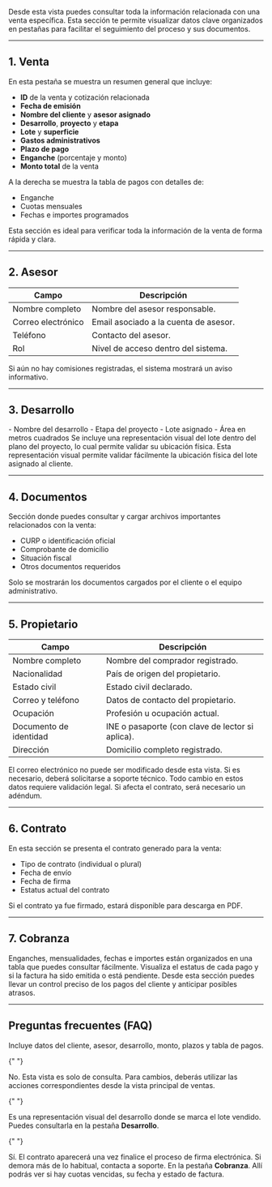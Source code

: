Desde esta vista puedes consultar toda la información relacionada con una venta específica. Esta sección te permite visualizar datos clave organizados en pestañas para facilitar el seguimiento del proceso y sus documentos.

---

## 1. Venta

<CardGroup cols={2}>
  <Card title="Resumen de la venta" icon="receipt">
    En esta pestaña se muestra un resumen general que incluye:
    <ul>
      <li><strong>ID</strong> de la venta y cotización relacionada</li>
      <li><strong>Fecha de emisión</strong></li>
      <li><strong>Nombre del cliente</strong> y <strong>asesor asignado</strong></li>
      <li><strong>Desarrollo</strong>, <strong>proyecto</strong> y <strong>etapa</strong></li>
      <li><strong>Lote</strong> y <strong>superficie</strong></li>
      <li><strong>Gastos administrativos</strong></li>
      <li><strong>Plazo de pago</strong></li>
      <li><strong>Enganche</strong> (porcentaje y monto)</li>
      <li><strong>Monto total</strong> de la venta</li>
    </ul>
  </Card>

  <Card title="Tabla de pagos" icon="calendar-check">
    A la derecha se muestra la tabla de pagos con detalles de:
    <ul>
      <li>Enganche</li>
      <li>Cuotas mensuales</li>
      <li>Fechas e importes programados</li>
    </ul>
  </Card>
</CardGroup>

<Tip>
  Esta sección es ideal para verificar toda la información de la venta de forma
  rápida y clara.
</Tip>

---

## 2. Asesor

| Campo              | Descripción                           |
| ------------------ | ------------------------------------- |
| Nombre completo    | Nombre del asesor responsable.        |
| Correo electrónico | Email asociado a la cuenta de asesor. |
| Teléfono           | Contacto del asesor.                  |
| Rol                | Nivel de acceso dentro del sistema.   |

<Info>
  Si aún no hay comisiones registradas, el sistema mostrará un aviso
  informativo.
</Info>

---

## 3. Desarrollo

<CardGroup cols={2}>
  <Card title="Datos del desarrollo" icon="map">
    - Nombre del desarrollo  
    - Etapa del proyecto  
    - Lote asignado  
    - Área en metros cuadrados
  </Card>

  <Card title="Mapa del lote (chepina)" icon="map-pin">
    Se incluye una representación visual del lote dentro del plano del proyecto, lo cual permite validar su ubicación física.
  </Card>
</CardGroup>

<Note>
  Esta representación visual permite validar fácilmente la ubicación física del
  lote asignado al cliente.
</Note>

---

## 4. Documentos

Sección donde puedes consultar y cargar archivos importantes relacionados con la venta:

- CURP o identificación oficial
- Comprobante de domicilio
- Situación fiscal
- Otros documentos requeridos

<Check>
  Solo se mostrarán los documentos cargados por el cliente o el equipo
  administrativo.
</Check>

---

## 5. Propietario

| Campo                  | Descripción                                      |
| ---------------------- | ------------------------------------------------ |
| Nombre completo        | Nombre del comprador registrado.                 |
| Nacionalidad           | País de origen del propietario.                  |
| Estado civil           | Estado civil declarado.                          |
| Correo y teléfono      | Datos de contacto del propietario.               |
| Ocupación              | Profesión u ocupación actual.                    |
| Documento de identidad | INE o pasaporte (con clave de lector si aplica). |
| Dirección              | Domicilio completo registrado.                   |

<Info>
  El correo electrónico no puede ser modificado desde esta vista. Si es
  necesario, deberá solicitarse a soporte técnico.
</Info>

<Note>
  Todo cambio en estos datos requiere validación legal. Si afecta el contrato,
  será necesario un adéndum.
</Note>

---

## 6. Contrato

En esta sección se presenta el contrato generado para la venta:

- Tipo de contrato (individual o plural)
- Fecha de envío
- Fecha de firma
- Estatus actual del contrato

<Check>
  Si el contrato ya fue firmado, estará disponible para descarga en PDF.
</Check>

---

## 7. Cobranza

<CardGroup cols={2}>
  <Card title="Detalle de pagos" icon="file-spreadsheet">
    Enganches, mensualidades, fechas e importes están organizados en una tabla
    que puedes consultar fácilmente.
  </Card>
  <Card title="Facturación" icon="file-invoice-dollar">
    Visualiza el estatus de cada pago y si la factura ha sido emitida o está
    pendiente.
  </Card>
</CardGroup>

<Tip>
  Desde esta sección puedes llevar un control preciso de los pagos del cliente y
  anticipar posibles atrasos.
</Tip>

---

## Preguntas frecuentes (FAQ)

<AccordionGroup type="multiple">
  <Accordion title="¿Qué incluye el resumen de venta?">
    Incluye datos del cliente, asesor, desarrollo, monto, plazos y tabla de pagos.
  </Accordion>

{" "}

<Accordion title="¿Puedo editar estos datos?">
  No. Esta vista es solo de consulta. Para cambios, deberás utilizar las
  acciones correspondientes desde la vista principal de ventas.
</Accordion>

{" "}

<Accordion title="¿Dónde veo la ubicación del lote?">
  Es una representación visual del desarrollo donde se marca el lote vendido.
  Puedes consultarla en la pestaña <strong>Desarrollo</strong>.
</Accordion>

{" "}

<Accordion title="¿Qué sucede si el contrato aún no aparece?">
  Sí. El contrato aparecerá una vez finalice el proceso de firma electrónica. Si
  demora más de lo habitual, contacta a soporte.
</Accordion>

  <Accordion title="¿Puedo consultar pagos vencidos aquí?">
    En la pestaña <strong>Cobranza</strong>. Allí podrás ver si hay cuotas vencidas, su fecha y estado de factura.
  </Accordion>
</AccordionGroup>
